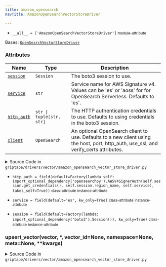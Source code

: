 ```yaml
---
title: amazon_opensearch
navTitle: AmazonOpenSearchVectorStoreDriver

---
```


-   `__all__ = ['AmazonOpenSearchVectorStoreDriver']` <small>module-attribute</small>  <span id="griptape.drivers.vector.amazon_opensearch.__all__"></span> 

<span id="griptape.drivers.vector.amazon_opensearch.AmazonOpenSearchVectorStoreDriver"></span>

Bases:
 [`OpenSearchVectorStoreDriver`](opensearch.mdx#griptape.drivers.vector.opensearch.OpenSearchVectorStoreDriver "OpenSearchVectorStoreDriver (griptape.drivers.vector.opensearch.OpenSearchVectorStoreDriver)")

### Attributes

| Name                                                                                                                                                                                                                                                                                                                                                                                                                                                                                                                                | Type                     | Description                                                                                                                                |
| ----------------------------------------------------------------------------------------------------------------------------------------------------------------------------------------------------------------------------------------------------------------------------------------------------------------------------------------------------------------------------------------------------------------------------------------------------------------------------------------------------------------------------------- | ------------------------ | ------------------------------------------------------------------------------------------------------------------------------------------ |
| <a href="amazon_opensearch.mdx#griptape.drivers.vector.amazon_opensearch.AmazonOpenSearchVectorStoreDriver.session" title="session = field(default=Factory(lambda: import_optional_dependency('boto3').Session()), kw_only=True)           class-attribute       instance-attribute    (griptape.drivers.vector.amazon_opensearch.AmazonOpenSearchVectorStoreDriver.session)"><code class="language-python">session</code></a>                                                                                                      | `Session`                | The boto3 session to use.<br/>                                                                                                             |
| <a href="amazon_opensearch.mdx#griptape.drivers.vector.amazon_opensearch.AmazonOpenSearchVectorStoreDriver.service" title="service = field(default='es', kw_only=True)           class-attribute       instance-attribute    (griptape.drivers.vector.amazon_opensearch.AmazonOpenSearchVectorStoreDriver.service)"><code class="language-python">service</code></a>                                                                                                                                                                | `str`                    | Service name for AWS Signature v4. Values can be 'es' or 'aoss' for for OpenSearch Serverless. Defaults to 'es'.<br/>                      |
| <a href="amazon_opensearch.mdx#griptape.drivers.vector.amazon_opensearch.AmazonOpenSearchVectorStoreDriver.http_auth" title="http_auth = field(default=Factory(lambda self: import_optional_dependency('opensearchpy').AWSV4SignerAuth(self.session.get_credentials(), self.session.region_name, self.service), takes_self=True))           class-attribute       instance-attribute    (griptape.drivers.vector.amazon_opensearch.AmazonOpenSearchVectorStoreDriver.http_auth)"><code class="language-python">http_auth</code></a> | `str \| tuple[str, str]` | The HTTP authentication credentials to use. Defaults to using credentials in the boto3 session.<br/>                                       |
| <a href="opensearch.mdx#griptape.drivers.vector.opensearch.OpenSearchVectorStoreDriver.client" title="client() (griptape.drivers.vector.amazon_opensearch.AmazonOpenSearchVectorStoreDriver.client)"><code class="language-python">client</code></a>                                                                                                                                                                                                                                                                                | `OpenSearch`             | An optional OpenSearch client to use. Defaults to a new client using the host, port, http_auth, use_ssl, and verify_certs attributes.<br/> |

<details><summary>Source Code in <code>griptape&#47;drivers&#47;vector&#47;amazon_opensearch_vector_store_driver.py</code></summary>

```python
@define
class AmazonOpenSearchVectorStoreDriver(OpenSearchVectorStoreDriver):
    """A Vector Store Driver for Amazon OpenSearch.

    Attributes:
        session: The boto3 session to use.
        service: Service name for AWS Signature v4. Values can be 'es' or 'aoss' for for OpenSearch Serverless. Defaults to 'es'.
        http_auth: The HTTP authentication credentials to use. Defaults to using credentials in the boto3 session.
        client: An optional OpenSearch client to use. Defaults to a new client using the host, port, http_auth, use_ssl, and verify_certs attributes.
    """

    session: Session = field(default=Factory(lambda: import_optional_dependency("boto3").Session()), kw_only=True)
    service: str = field(default="es", kw_only=True)
    http_auth: str | tuple[str, str] = field(
        default=Factory(
            lambda self: import_optional_dependency("opensearchpy").AWSV4SignerAuth(
                self.session.get_credentials(),
                self.session.region_name,
                self.service,
            ),
            takes_self=True,
        ),
    )

    def upsert_vector(
        self,
        vector: list[float],
        *,
        vector_id: Optional[str] = None,
        namespace: Optional[str] = None,
        meta: Optional[dict] = None,
        **kwargs,
    ) -> str:
        """Inserts or updates a vector in OpenSearch.

        If a vector with the given vector ID already exists, it is updated; otherwise, a new vector is inserted.
        Metadata associated with the vector can also be provided.
        """
        vector_id = vector_id or str_to_hash(str(vector))
        doc = {"vector": vector, "namespace": namespace, "metadata": meta}
        doc.update(kwargs)
        if self.service == "aoss":
            response = self.client.index(index=self.index_name, body=doc)
        else:
            response = self.client.index(index=self.index_name, id=vector_id, body=doc)

        return response["_id"]
```

</details>

-   `http_auth = field(default=Factory(lambda self: import_optional_dependency('opensearchpy').AWSV4SignerAuth(self.session.get_credentials(), self.session.region_name, self.service), takes_self=True))` <small>class-attribute</small> <small>instance-attribute</small>  <span id="griptape.drivers.vector.amazon_opensearch.AmazonOpenSearchVectorStoreDriver.http_auth"></span> 

-   `service = field(default='es', kw_only=True)` <small>class-attribute</small> <small>instance-attribute</small>  <span id="griptape.drivers.vector.amazon_opensearch.AmazonOpenSearchVectorStoreDriver.service"></span> 

-   `session = field(default=Factory(lambda: import_optional_dependency('boto3').Session()), kw_only=True)` <small>class-attribute</small> <small>instance-attribute</small>  <span id="griptape.drivers.vector.amazon_opensearch.AmazonOpenSearchVectorStoreDriver.session"></span> 

<span id="griptape.drivers.vector.amazon_opensearch.AmazonOpenSearchVectorStoreDriver.upsert_vector"></span>

### upsert_vector(vector, \*, vector_id=None, namespace=None, meta=None, \*\*kwargs)

<details><summary>Source Code in <code>griptape&#47;drivers&#47;vector&#47;amazon_opensearch_vector_store_driver.py</code></summary>

```python
def upsert_vector(
    self,
    vector: list[float],
    *,
    vector_id: Optional[str] = None,
    namespace: Optional[str] = None,
    meta: Optional[dict] = None,
    **kwargs,
) -> str:
    """Inserts or updates a vector in OpenSearch.

    If a vector with the given vector ID already exists, it is updated; otherwise, a new vector is inserted.
    Metadata associated with the vector can also be provided.
    """
    vector_id = vector_id or str_to_hash(str(vector))
    doc = {"vector": vector, "namespace": namespace, "metadata": meta}
    doc.update(kwargs)
    if self.service == "aoss":
        response = self.client.index(index=self.index_name, body=doc)
    else:
        response = self.client.index(index=self.index_name, id=vector_id, body=doc)

    return response["_id"]
```

</details>
